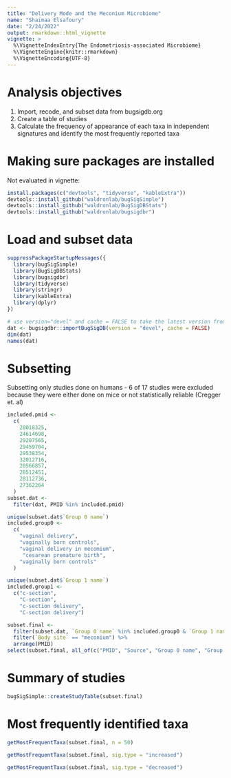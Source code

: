 ```yaml
---
title: "Delivery Mode and the Meconium Microbiome"
name: "Shaimaa Elsafoury"
date: "2/24/2022"
output: rmarkdown::html_vignette
vignette: >
  %\VignetteIndexEntry{The Endometriosis-associated Microbiome}
  %\VignetteEngine{knitr::rmarkdown}
  %\VignetteEncoding{UTF-8}
---
```



# Analysis objectives

1. Import, recode, and subset data from bugsigdb.org    
2. Create a table of studies
3. Calculate the frequency of appearance of each taxa in independent signatures and identify the most frequently reported taxa

# Making sure packages are installed

Not evaluated in vignette:
```r
install.packages(c("devtools", "tidyverse", "kableExtra"))
devtools::install_github("waldronlab/bugSigSimple")
devtools::install_github("waldronlab/BugSigDBStats")
devtools::install_github("waldronlab/bugsigdbr")
```

# Load and subset data

```r
suppressPackageStartupMessages({
  library(bugSigSimple)
  library(BugSigDBStats)
  library(bugsigdbr)
  library(tidyverse)
  library(stringr)
  library(kableExtra)
  library(dplyr)
})
```

```r
# use version="devel" and cache = FALSE to take the latest version from bugsigdb.org
dat <- bugsigdbr::importBugSigDB(version = "devel", cache = FALSE) 
dim(dat)
names(dat)
```

# Subsetting

Subsetting only studies done on humans - 6 of 17 studies were excluded because they were either done on mice or not statistically reliable (Cregger et. al)

```r
included.pmid <-
  c(
    28018325,
    24614698,
    29207565,
    29459704,
    29538354,
    32012716,
    20566857,
    28512451,
    28112736,
    27362264
  )
subset.dat <-
  filter(dat, PMID %in% included.pmid) 
```

```r
unique(subset.dat$`Group 0 name`)
included.group0 <-
  c(
    "vaginal delivery",
    "vaginally born controls",
    "vaginal delivery in mecomium",
     "cesarean premature birth",
    "vaginally born controls"
  )
```

```r
unique(subset.dat$`Group 1 name`)
included.group1 <-
  c("c-section",
    "C-section",
    "c-section delivery",
    "C-section delivery")
```

```r
subset.final <-
  filter(subset.dat, `Group 0 name` %in% included.group0 & `Group 1 name` %in% included.group1) %>%
  filter(`Body site` == "meconium") %>%
  arrange(PMID)
select(subset.final, all_of(c("PMID", "Source", "Group 0 name", "Group 1 name", "Abundance in Group 1")))
```

# Summary of studies

```r
bugSigSimple::createStudyTable(subset.final)
```

# Most frequently identified taxa

```r
getMostFrequentTaxa(subset.final, n = 50)
```

```r
getMostFrequentTaxa(subset.final, sig.type = "increased")
```

```r
getMostFrequentTaxa(subset.final, sig.type = "decreased")
```
